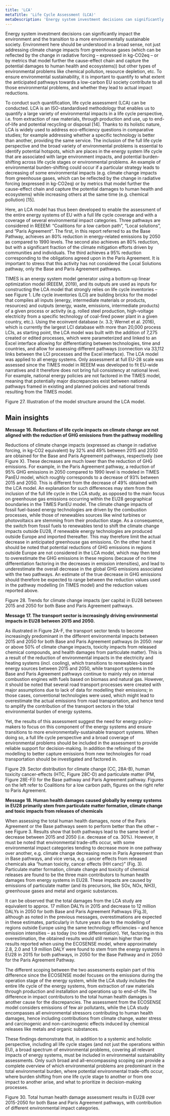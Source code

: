 ```yaml
---
title: 'LCA'
metaTitle: 'Life Cycle Assessment (LCA)'
metaDescription: 'Energy system investment decisions can significantly impact the environment and the transition to a more environmentally sustainable society. To ensure environmental sustainability, it is important to quantify to what extent the anticipated pathways towards a low-carbon EU society contribute to all those environmental problems, and whether they lead to actual impact reductions.'
---
```



Energy system investment decisions can significantly impact the environment and the transition to a more environmentally sustainable society. Environment here should be understood in a broad sense, not just addressing climate change impacts from greenhouse gases (which can be reflected by the change in radiative forcing – expressed in kg-CO2eq – or by metrics that model further the cause-effect chain and capture the potential damages to human health and ecosystems)) but other types of environmental problems like chemical pollution, resource depletion, etc. To ensure environmental sustainability, it is important to quantify to what extent the anticipated pathways towards a low-carbon EU society contribute to all those environmental problems, and whether they lead to actual impact reductions.

To conduct such quantification, life cycle assessment (LCA) can be conducted. LCA is an ISO-standardised methodology that enables us to quantify a large variety of environmental impacts in a life cycle perspective, i.e. from extraction of raw materials, through production and use, up to end-of-life and potential recycling or disposal [14]. Thanks to its holistic nature, LCA is widely used to address eco-efficiency questions in comparative studies; for example addressing whether a specific technology is better than another, providing the same service. The inclusion of the full life cycle perspective and the broad variety of environmental problems is essential to identify potential hotspots, which are places in the energy system life cycle that are associated with large environment impacts, and potential burden-shifting across life cycle stages or environmental problems. An example of environmental burden-shifting could occur if a particular strategy leads to decreasing of some environmental impacts (e.g. climate change impacts from greenhouse gases, which can be reflected by the change in radiative forcing (expressed in kg-CO2eq) or by metrics that model further the cause-effect chain and capture the potential damages to human health and ecosystems) while increasing others at the same time (e.g. chemical pollution) [15].

Here, an LCA model has thus been developed to enable the assessment of the entire energy systems of EU with a full life cycle coverage and with a coverage of several environmental impact categories. Three pathways are considered in REEEM: “Coalitions for a low carbon path”, “Local solutions”, and “Paris Agreement”. The first, in this report referred to as the Base Pathway, achieves an 80% reduction in energy-related emissions by 2050 as compared to 1990 levels. The second also achieves an 80% reduction, but with a significant fraction of the climate mitigation efforts driven by communities and individuals. The third achieves a 95% reduction corresponding to the obligations agreed upon in the Paris Agreement. It is important to stress that this activity has not considered the Local Solutions pathway, only the Base and Paris Agreement pathways.

TIMES is an energy system model generator using a bottom-up linear optimization model (REEEM, 2019), and its outputs are used as inputs for constructing the LCA model that strongly relies on life cycle inventories – see Figure 1. Life cycle inventories (LCI) are building bricks for the model that compiles all inputs (energy, intermediate materials or products, resources) and outputs (energy, waste, emissions, intermediate products) of a given process or activity (e.g. rolled steel production, high-voltage electricity from a specific technology of coal-fired power plant in a given country, etc.). Using the ecoinvent database (v. 3.3; Wernet et al. 2016), which is currently the largest LCI database with more than 20,000 process LCIs, as starting point, the LCA model was built with the addition of 7,275 created or edited processes, which were parameterized and linked to an Excel interface allowing for differentiating between technologies, time and countries, and allow for assessing different pathways (connection via 33,112 links between the LCI processes and the Excel interface).
The LCA model was applied to all energy systems. Only assessment at full EU-28 scale was assessed since the TIMES model in REEEM was developed to fit EU-wide narratives and it therefore does not bring full consistency at national level. For example, national energy policies are not factored in the TIMES model, meaning that potentially major discrepancies exist between national pathways framed in existing and planned policies and national trends resulting from the TIMES model.
 
Figure 27. Illustration of the model structure around the LCA model.

## Main insights

**Message 16. Reductions of life cycle impacts on climate change are not aligned with the reduction of GHG emissions from the pathway modelling**

Reductions of climate change impacts (expressed as change in radiative forcing, in kg-CO2 equivalent) by 32% and 49% between 2015 and 2050 are obtained for the Base and Paris Agreement pathways, respectively (see Figure X). These decreases are much lower than the reduction of GHG emissions. For example, in the Paris Agreement pathway, a reduction of 95% GHG emissions in 2050 compared to 1990 level is modeled in TIMES PanEU model, which roughly corresponds to a decrease of 93% between 2015 and 2050. This is different from the decrease of 49% obtained with the LCA model. An explanation for such differences may stem from the inclusion of the full life cycle in the LCA study, as opposed to the main focus on greenhouse gas emissions occurring within the EU28 geographical boundaries in the TIMES PanEU model. The climate change impacts of fossil fuel-based energy technologies are driven by the combustion processes, while those of renewables sources like wind turbines or photovoltaics are stemming from their production stage. As a consequence, the switch from fossil fuels to renewables tend to shift the climate change impacts outside EU28, if renewable energy technologies are produced outside Europe and imported thereafter. This may therefore limit the actual decrease in anticipated greenhouse gas emissions.  On the other hand it should be noted that potential reductions of GHG emissions in regions outside Europe are not considered in the LCA model, which may then tend to overestimate the GHG emissions in these regions (because of no time differentiation factoring in the decreases in emission intensities), and lead to underestimate the overall decrease in the global GHG emissions associated with the two pathways. An estimate of the true decrease in GHG emissions should therefore be expected to range between the reduction values used in the pathway modelling (in TIMES model) and the reduction values reported above.

<RenderCharts config={{lca1}} />

Figure 28. Trends for climate change impacts (per capita) in EU28 between 2015 and 2050 for both Base and Paris Agreement pathways.

**Message 17. The transport sector is increasingly driving environmental impacts in EU28 between 2015 and 2050.**

As illustrated in Figure 2A-F, the transport sector tends to become increasingly predominant in the different environmental impacts between 2015 and 2050 for both Base and Paris Agreement pathways (in 2050: near or above 50% of climate change impacts, toxicity impacts from released chemical compounds, and health damages from particulate matter). This is a result of the reduction of environmental impacts in the electricity and heating systems (incl. cooling), which transitions to renewables-based energy sources between 2015 and 2050, while transport systems in the Base and Paris Agreement pathways continue to mainly rely on internal combustion engines with fuels based on biomass and natural gas. However, it should be noted that several road transport processes were created with major assumptions due to lack of data for modelling their emissions; in those cases, conventional technologies were used, which might lead to overestimate the actual emissions from road transportation, and hence tend to amplify the contribution of the transport sectors in the total environmental burden of energy systems.

Yet, the results of this assessment suggest the need for energy policy-makers to focus on this component of the energy systems and ensure transitions to more environmentally-sustainable transport systems. When doing so, a full life cycle perspective and a broad coverage of environmental problems should be included in the assessment to provide reliable support for decision-making. In addition the refining of the modelling to better capture emissions from new technologies for road transportation should be investigated and factored in.
 
Figure 29. Sector distribution for climate change (CC, 28A-B), human toxicity cancer-effects (HTC, Figure 28C-D) and particulate matter (PM, Figure 28E-F)) for the Base pathway and Paris Agreement pathway. Figures on the left refer to Coalitions for a low carbon path, figures on the right refer to Paris Agreement.

**Message 18. Human health damages caused globally by energy systems in EU28 primarily stem from particulate matter formation, climate change and toxic impacts from releases of chemicals**

When assessing the total human health damages, none of the Paris Agreement or the Base pathways seem to perform better than the other –see Figure 3. Results show that both pathways lead to the same level of decrease between 2015 and 2050 (i.e. decrease of ca. 30%). However, it must be noted that environmental trade-offs occur, with some environmental impact categories tending to decrease more in one pathway over another, e.g. climate change decreasing more in Paris Agreement than in Base pathways, and vice versa, e.g. cancer effects from released chemicals aka “human toxicity, cancer effects (HH canc)” (Fig. 3). Particulate matter formation, climate change and toxicity of chemical releases are found to be the three main contributors to human health damages from energy systems in EU28. These impacts are caused by emissions of particulate matter (and its precursors, like SOx, NOx, NH3), greenhouse gases and metal and organic substances.

It can be observed that the total damages from the LCA study are equivalent to approx. 17 million DALYs in 2015 and decrease to 12 million DALYs in 2050 for both Base and Paris Agreement Pathways (Fig.3), although as noted in the previous messages, overestimations are expected in these estimates, particularly in future years due to the modelling of regions outside Europe using the same technology efficiencies – and hence emission intensities – as today (no time differentiation). Yet, factoring in this overestimation, the obtained results would still remain higher than the results reported when using the ECOSENSE model, where approximately 2.8, 2.0 and 1.9 million DALY were found to stem from the energy systems in EU28 in 2015 for both pathways, in 2050 for the Base Pathway and in 2050 for the Paris Agreement Pathway. 

The different scoping between the two assessments explain part of this difference since the ECOSENSE model focuses on the emissions during the operation stage of the energy system, while the LCA study includes the entire life cycle of the energy systems, from extraction of raw materials through production and installation and operations up to end-of-life. The difference in impact contributors to the total human health damages is another cause for the discrepancies. The assessment from the ECOSENSE model considers emissions of few air pollutants, while the LCA study encompasses all environmental stressors contributing to human health damages, hence including contributions from climate change, water stress and carcinogenic and non-carcinogenic effects induced by chemical releases like metals and organic substances.

These findings demonstrate that, in addition to a systemic and holistic perspective, including all life cycle stages (and not just the operations within EU), a broad spectrum of environmental problems, covering all relevant impacts of energy systems, must be included in environmental sustainability assessments. Only such broad and all-encompassing scoping can provide a complete overview of which environmental problems are predominant in the total environmental burden, where potential environmental trade-offs occur, where burden shifting from one life cycle stage to another or from one impact to another arise, and what to prioritize in decision-making processes.
 
Figure 30. Total human health damage assessment results in EU28 over 2015-2050 for both Base and Paris Agreement pathways, with contribution of different environmental impact categories.

